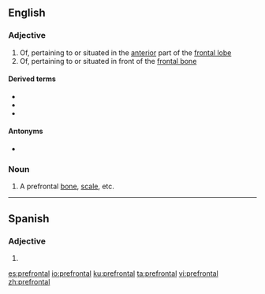 {{also|préfrontal}}
==English==

===Adjective===
{{en-adj}}

# Of, pertaining to or situated in the [[anterior]] part of the [[frontal lobe]]
# Of, pertaining to or situated in front of the [[frontal bone]]

====Derived terms====
* {{l|en|prefrontal cortex}}
* {{l|en|prefrontal lobotomy}}
* {{l|en|prefrontally}}

====Antonyms====
* {{l|en|postfrontal}}

===Noun===
{{en-noun}}

# A prefrontal [[bone]], [[scale]], etc.
----
==Spanish==

===Adjective===
{{es-adj|pl=prefrontales}}

# {{l|en|prefrontal}}

[[es:prefrontal]]
[[io:prefrontal]]
[[ku:prefrontal]]
[[ta:prefrontal]]
[[vi:prefrontal]]
[[zh:prefrontal]]
